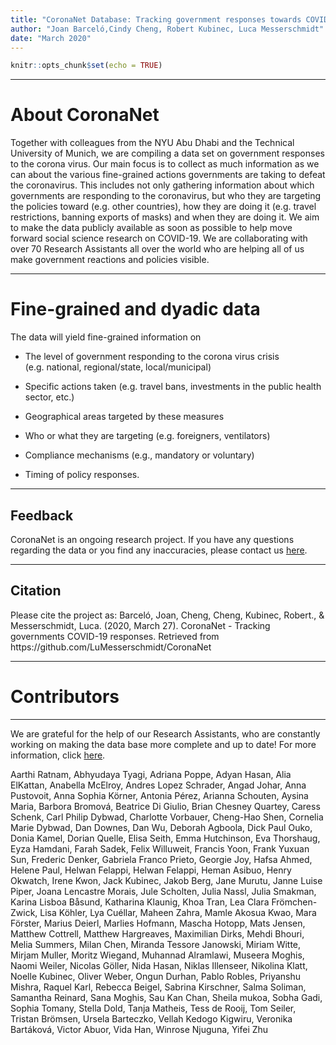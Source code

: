 ```yaml
---
title: "CoronaNet Database: Tracking government responses towards COVID-19"
author: "Joan Barceló,Cindy Cheng, Robert Kubinec, Luca Messerschmidt"
date: "March 2020"
---
```


```r
knitr::opts_chunk$set(echo = TRUE)
```
***


# About CoronaNet {-}

Together with colleagues from the NYU Abu Dhabi and the Technical University of Munich, we are compiling a data set on government responses to the corona virus. Our main focus is to collect as much information as we can about the various fine-grained actions governments are taking to defeat the coronavirus. This includes not only gathering information about which governments are responding to the coronavirus, but who they are targeting the policies toward (e.g. other countries), how they are doing it (e.g. travel restrictions, banning exports of masks) and when they are doing it. We aim to make the data publicly available as soon as possible to help move forward social science research on COVID-19.
We are collaborating with over 70 Research Assistants all over the world who are helping all of us make government reactions and policies visible.
 

***

# Fine-grained and dyadic data {-}

The data will yield fine-grained information on 

* The level of government responding to the corona virus crisis (e.g. national, regional/state, local/municipal) 

* Specific actions taken (e.g. travel bans, investments in the public health sector, etc.)

* Geographical areas targeted by these measures 

* Who or what they are targeting (e.g. foreigners, ventilators)

* Compliance mechanisms (e.g., mandatory or voluntary) 

* Timing of policy responses.



***

##  Feedback {-}

CoronaNet is an ongoing research project. If you have any questions regarding the data or you find any inaccuracies, please contact us  [here](https://forms.gle/2Zc5Rrdq9J43b7NR9).

***

##  Citation {-}

Please cite the project as:
 Barceló, Joan, Cheng, Cheng, Kubinec, Robert., & Messerschmidt, Luca. (2020, March 27). CoronaNet - Tracking governments COVID-19 responses. Retrieved from 
https://github.com/LuMesserschmidt/CoronaNet




*****
# Contributors {-}
***
We are grateful for the help of our Research Assistants, who are constantly working on making the data base more complete and up to date! For more information, click [here](https://lumesserschmidt.github.io/CoronaNet/about.html).

Aarthi Ratnam, Abhyudaya Tyagi, Adriana Poppe, Adyan Hasan, Alia ElKattan, Anabella McElroy, Andres Lopez Schrader, Angad Johar, Anna Pustovoit, Anna Sophia Körner, Antonia Pérez, Arianna Schouten, Aysina Maria, Barbora Bromová, Beatrice Di Giulio, Brian Chesney Quartey, Caress Schenk, Carl Philip Dybwad, Charlotte Vorbauer, Cheng-Hao Shen, Cornelia Marie Dybwad, Dan Downes, Dan Wu, Deborah Agboola, Dick Paul Ouko, Donia Kamel, Dorian Quelle, Elisa Seith, Emma Hutchinson, Eva Thorshaug, Eyza Hamdani, Farah Sadek, Felix Willuweit, Francis Yoon, Frank Yuxuan Sun, Frederic Denker, Gabriela Franco Prieto, Georgie Joy, Hafsa Ahmed, Helene Paul, Helwan Felappi, Helwan Felappi, Heman Asibuo, Henry Okwatch, Irene Kwon, Jack Kubinec, Jakob Berg, Jane Murutu, Janne Luise Piper, Joana Lencastre Morais, Jule Scholten, Julia Nassl, Julia Smakman, Karina Lisboa Båsund, Katharina Klaunig, Khoa Tran, Lea Clara Frömchen-Zwick, Lisa Köhler, Lya Cuéllar, Maheen Zahra, Mamle Akosua Kwao, Mara Förster, Marius Deierl, Marlies Hofmann, Mascha Hotopp, Mats Jensen, Matthew Cottrell, Matthew Hargreaves, Maximilian Dirks, Mehdi Bhouri, Melia Summers, Milan Chen, Miranda Tessore Janowski, Miriam Witte, Mirjam Muller, Moritz Wiegand, Muhannad Alramlawi, Museera Moghis, Naomi Weiler, Nicolas Göller, Nida Hasan, Niklas Illenseer, Nikolina Klatt, Noelle Kubinec, Oliver Weber, Ongun Durhan, Pablo Robles, Priyanshu Mishra, Raquel Karl, Rebecca Beigel, Sabrina Kirschner, Salma Soliman, Samantha Reinard, Sana Moghis, Sau Kan Chan, Sheila mukoa, Sobha Gadi, Sophia Tomany, Stella Dold, Tanja Matheis, Tess de Rooij, Tom Seiler, Tristan Brömsen, Ursela Barteczko, Vellah Kedogo Kigwiru, Veronika Bartáková, Victor Abuor, Vida Han, Winrose Njuguna, Yifei Zhu 
